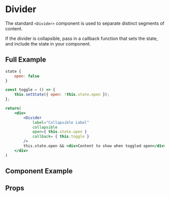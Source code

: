 
# Divider

The standard  `<Divider>` component is used to separate distinct segments of content.

If the divider is collapsible, pass in a callback function that sets the state, and include the state in your component.

## Full Example
```jsx
state {
    open: false
}

const toggle = () => {
    this.setState({ open: !this.state.open });
};

return(
    <div>
        <Divider
            label="Collapsible Label"
            collapsible
            open={ this.state.open }
            callback= { this.toggle }
        />
        this.state.open && <div>Content to show when toggled open</div>
    </div>
)
```

## Component Example
<Story
    id="molecules-divider--default"
/>

## Props
<Props of={Divider} />

